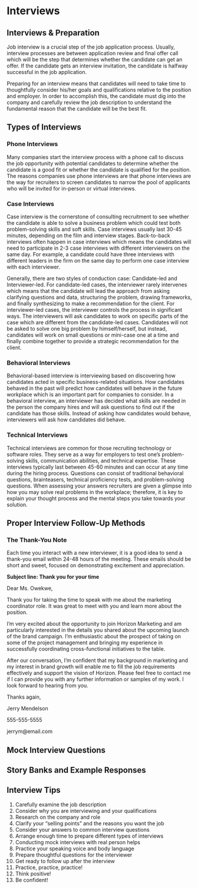 # Interviews
## Interviews & Preparation
Job interview is a crucial step of the job application process. Usually, interview processes are between application review and final offer call which will be the step that determines whether the candidate can get an offer. If the candidate gets an interview invitation, the candidate is halfway successful in the job application.

Preparing for an interview means that candidates will need to take time to thoughtfully consider his/her goals and qualifications relative to the position and employer. In order to accomplish this, the candidate must dig into the company and carefully review the job description to understand the fundamental reason that the candidate will be the best fit. 

## Types of Interviews
### Phone Interviews
Many companies start the interview process with a phone call to discuss the job opportunity with potential candidates to determine whether the candidate is a good fit or whether the candidate is qualified for the position. The reasons companies use phone interviews are that phone interviews are the way for recruiters to screen candidates to narrow the pool of applicants who will be invited for in-person or virtual interviews.

### Case Interviews
Case interview is the cornerstone of consulting recruitment  to see whether the candidate is able to solve a business problem which could test both problem-solving skills and soft skills. Case interviews usually last 30-45 minutes, depending on the film and interview stages. Back-to-back interviews often happen in case interviews which means the candidates will need to participate in 2-3 case interviews with different interviewers on the same day. For example, a candidate could have three interviews with different leaders in the firm on the same day to perform one case interview with each interviewer.

Generally, there are two styles of conduction case: Candidate-led and Interviewer-led. For candidate-led cases, the interviewer rarely intervenes which means that the candidate will lead the approach from asking clarifying questions and data, structuring the problem, drawing frameworks, and finally synthesizing to make a recommendation for the client. For interviewer-led cases, the interviewer controls the process in significant ways. The interviewers will ask candidates to work on specific parts of the case which are different from the candidate-led cases. Candidates will not be asked to solve one big problem by himself/herself, but instead, candidates will work on small questions or mini-case one at a time and finally combine together to provide a strategic recommendation for the client. 

### Behavioral Interviews
Behavioral-based interview is interviewing based on discovering how candidates acted in specific business-related situations. How candidates behaved in the past will predict how candidates will behave in the future workplace which is an important part for companies to consider. In a behavioral interview, an interviewer has decided what skills are needed in the person the company hires and will ask questions to find out if the candidate has those skills. Instead of asking how candidates would behave, interviewers will ask how candidates did behave.

### Technical Interviews
Technical interviews are common for those recruiting technology or software roles. They serve as a way for employers to test one’s problem-solving skills, communication abilities, and technical expertise. These interviews typically last between 45-60 minutes and can occur at any time during the hiring process. Questions can consist of traditional behavioral questions, brainteasers, technical proficiency tests, and problem-solving questions. When assessing your answers recruiters are given a glimpse into how you may solve real problems in the workplace; therefore, it is key to explain your thought process and the mental steps you take towards your solution. 

## Proper Interview Follow-Up Methods
### The Thank-You Note
Each time you interact with a new interviewer, it is a good idea to send a thank-you email within 24-48 hours of the meeting. These emails should be short and sweet, focused on demonstrating excitement and appreciation.

**Subject line: Thank you for your time**

Dear Ms. Owekwe,

Thank you for taking the time to speak with me about the marketing coordinator role. It was great to meet with you and learn more about the position.

I’m very excited about the opportunity to join Horizon Marketing and am particularly interested in the details you shared about the upcoming launch of the brand campaign. I’m enthusiastic about the prospect of taking on some of the project management and bringing my experience in successfully coordinating cross-functional initiatives to the table.

After our conversation, I’m confident that my background in marketing and my interest in brand growth will enable me to fill the job requirements effectively and support the vision of Horizon. Please feel free to contact me if I can provide you with any further information or samples of my work. I look forward to hearing from you.

Thanks again,

Jerry Mendelson

555-555-5555

jerrym@email.com

## Mock Interview Questions

## Story Banks and Example Responses

## Interview Tips

1. Carefully examine the job description
2. Consider why you are interviewing and your qualifications
3. Research on the company and role
4. Clarify your "selling points" and the reasons you want the job
5. Consider your answers to common interview questions
6. Arrange enough time to prepare different types of interviews
7. Conducting mock interviews with real person helps
8. Practice your speaking voice and body language
9. Prepare thoughtful questions for the interviewer
10. Get ready to follow up after the interview
11. Practice, practice, practice!
12. Think positive!
13. Be confident!


